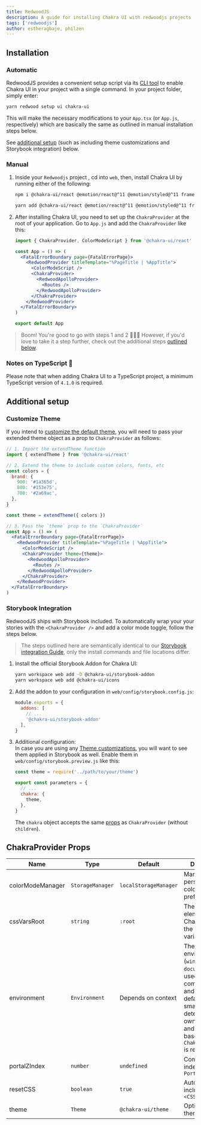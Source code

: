 ```yaml
---
title: RedwoodJS
description: A guide for installing Chakra UI with redwoodjs projects
tags: ['redwoodjs']
author: estheragbaje, philzen
---
```


## Installation

### Automatic

RedwoodJS provides a convenient setup script via its [CLI tool](https://redwoodjs.com/docs/cli-commands#setup-ui) 
to enable Chakra UI in your project with a single command. In your project folder, simply enter:

```bash
yarn redwood setup ui chakra-ui
```

This will make the necessary modifications to your `App.tsx` (or `App.js`, respectively) 
which are basically the same as outlined in manual installation steps below.

See [additional setup](#additional-setup) (such as including 
theme customizations and Storybook integration) below.

### Manual

1. Inside your `Redwoodjs` project , cd into `web`, then, install Chakra UI by
running either of the following:

   ```bash
   npm i @chakra-ui/react @emotion/react@^11 @emotion/styled@^11 framer-motion@^6
   ```

   ```bash
   yarn add @chakra-ui/react @emotion/react@^11 @emotion/styled@^11 framer-motion@^6
   ```

2. After installing Chakra UI, you need to set up the `ChakraProvider` at the root
of your application.  Go to `App.js` and add the `ChakraProvider` like this:

   ```jsx live=false
   import { ChakraProvider, ColorModeScript } from '@chakra-ui/react'

   const App = () => (
     <FatalErrorBoundary page={FatalErrorPage}>
       <RedwoodProvider titleTemplate="%PageTitle | %AppTitle">
         <ColorModeScript />
         <ChakraProvider>
           <RedwoodApolloProvider>
             <Routes />
           </RedwoodApolloProvider>
         </ChakraProvider>
       </RedwoodProvider>
     </FatalErrorBoundary>
   )

   export default App
   ```

> Boom! You're good to go with steps 1 and 2 🚀🚀🚀 However, if you'd love to
> take it a step further, check out the additional steps [outlined below](#additional-setup).

### Notes on TypeScript 🚨

Please note that when adding Chakra UI to a TypeScript project, a minimum
TypeScript version of `4.1.0` is required.

## Additional setup

### Customize Theme

If you intend to [customize the default theme](/docs/styled-system/theming/customize-theme), 
you will need to pass your extended theme object as a prop 
to `ChakraProvider` as follows:

```jsx live=false
// 1. Import the extendTheme function
import { extendTheme } from '@chakra-ui/react'

// 2. Extend the theme to include custom colors, fonts, etc
const colors = {
  brand: {
    900: '#1a365d',
    800: '#153e75',
    700: '#2a69ac',
  },
}

const theme = extendTheme({ colors })

// 3. Pass the `theme` prop to the `ChakraProvider`
const App = () => (
  <FatalErrorBoundary page={FatalErrorPage}>
    <RedwoodProvider titleTemplate="%PageTitle | %AppTitle">
      <ColorModeScript />
      <ChakraProvider theme={theme}>
        <RedwoodApolloProvider>
          <Routes />
        </RedwoodApolloProvider>
      </ChakraProvider>
    </RedwoodProvider>
  </FatalErrorBoundary>
)
```

### Storybook Integration

RedwoodJS ships with Storybook included. To automatically wrap your 
your stories with the `<ChakraProvider />` and add a color mode toggle, follow 
the steps below.

> The steps outlined here are semantically identical to 
our [Storybook integration Guide](/guides/integrations/with-storybook), 
only the install commands and file locations differ.

1. Install the official Storybook Addon for Chakra UI:
   ```bash
   yarn workspace web add -D @chakra-ui/storybook-addon
   yarn workspace web add @chakra-ui/icons
   ```
   
2. Add the addon to your configuration in `web/config/storybook.config.js`:
   ```jsx live=false
   module.exports = {
     addons: [
       // ...
       '@chakra-ui/storybook-addon'
     ],
   }
   ```

3. Additional configuration:  
   In case you are using any [Theme customizations](/docs/styled-system/theming/customize-theme),
you will want to see them applied in Storybook as well. 
Enable them in `web/config/storybook.preview.js` like this:

   ```jsx live=false
   const theme = require('../path/to/your/theme')

   export const parameters = {
     // ...
     chakra: {
       theme,
     },
   }
   ```

   The `chakra` object accepts the same [props](#chakraprovider-props) as `ChakraProvider` (without `children`).

## ChakraProvider Props

| Name             | Type             | Default               | Description                                         |
| ---------------- | ---------------- | --------------------- | --------------------------------------------------- |
| colorModeManager | `StorageManager` | `localStorageManager` | Manager to persist a user's color mode preference in |
| cssVarsRoot      | `string`         | `:root`               | The root element that Chakra attaches the CSS variables to |
| environment      | `Environment`    | Depends on context    | The environment (`window` and `document`) to be used by all components and hooks. By default, we smartly determine the ownerDocument and defaultView based on where `ChakraProvider` is rendered. |
| portalZIndex     | `number`         | `undefined`           | Common z-index to use for `Portal`                  |
| resetCSS         | `boolean`        | `true`                | Automatically includes `<CSSReset />`               |
| theme            | `Theme`          | `@chakra-ui/theme`    | Optional custom theme                               |
